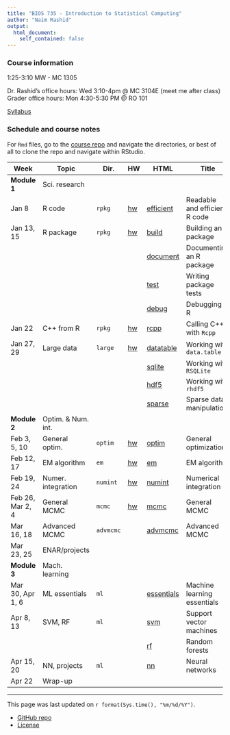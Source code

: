 ```yaml
---
title: "BIOS 735 - Introduction to Statistical Computing"
author: "Naim Rashid"
output: 
  html_document:
    self_contained: false
---
```


### Course information

1:25-3:10 MW - MC 1305

Dr. Rashid's office hours: Wed 3:10-4pm @ MC 3104E (meet me after class) <br>
Grader office hours: Mon 4:30-5:30 PM @ RO 101

[Syllabus](syllabus.html)

### Schedule and course notes

For `Rmd` files, go to the
[course repo](https://github.com/biodatascience/statcomp_src) and navigate the
directories, or best of all to clone the repo and navigate within RStudio. 

| Week | Topic | Dir. | HW | HTML | Title |
|------|-------|------|----|------|-------|
| **Module 1**   | Sci. research | | | | |
| Jan 8      | R code | `rpkg` | [hw](https://github.com/biodatascience/statcomp_src/blob/master/rpkg/rpkg_HW1.Rmd) | [efficient](rpkg/efficient.html) | Readable and efficient R code |
| Jan 13, 15 | R package | `rpkg` | [hw](https://github.com/biodatascience/statcomp_src/blob/master/rpkg/rpkg_HW2.Rmd) | [build](rpkg/build.html) | Building an R package |
| | | | | [document](rpkg/document.html) | Documenting an R package |
| | | | | [test](rpkg/test.html) | Writing package tests |
| | | | | [debug](rpkg/debug.html) | Debugging in R |
| Jan 22     | C++ from R | `rpkg` | [hw](https://github.com/biodatascience/statcomp_src/blob/master/rpkg/rpkg_HW3.Rmd) | [rcpp](rpkg/rcpp.html) | Calling C++ with `Rcpp` |
| Jan 27, 29 | Large data | `large` | [hw](https://github.com/biodatascience/statcomp_src/blob/master/large/large_HW4.Rmd) | [datatable](large/datatable.html) | Working with `data.table` |
| | | | | [sqlite](large/sqlite.html) | Working with `RSQLite` |
| | | | | [hdf5](large/hdf5.html) | Working with `rhdf5` |
| | | | | [sparse](large/sparse.html) | Sparse data manipulation |
| **Module 2**   | Optim. & Num. int. | | | | |
| Feb 3, 5, 10   | General optim. | `optim` | [hw](https://github.com/biodatascience/statcomp_src/blob/master/optim/optim_HW5.Rmd) | [optim](optim/optim.html) | General optimization |
| Feb 12, 17 | EM algorithm | `em` | [hw](https://github.com/biodatascience/statcomp_src/blob/master/em/em_HW6.Rmd) | [em](em/em.html) | EM algorithm |
| Feb 19, 24     | Numer. integration | `numint` | [hw](https://github.com/biodatascience/statcomp_src/blob/master/numint/numint_HW7.Rmd) | [numint](numint/numint.html) | Numerical integration |
| Feb 26, Mar 2, 4 | General MCMC | `mcmc` | [hw](https://github.com/biodatascience/statcomp_src/blob/master/mcmc/mcmc_HW8.Rmd) <!--[hw2](https://github.com/biodatascience/statcomp_src/blob/master/mcmc/mcmc_HW9.Rmd)--> | [mcmc](mcmc/mcmc.html) | General MCMC |
| Mar 16, 18   | Advanced MCMC | `advmcmc` | <!--[hw](https://github.com/biodatascience/statcomp_src/blob/master/advmcmc/advmcmc_HW10.Rmd)--> | [advmcmc](advmcmc/advmcmc.html) | Advanced MCMC |
| Mar 23, 25 | ENAR/projects | | | | |
| **Module 3** | Mach. learning | | | | |
| Mar 30, Apr 1, 6   | ML essentials | `ml` | <!--[hw](https://github.com/biodatascience/statcomp_src/blob/master/ml/essentials_HW11.Rmd)--> | [essentials](ml/essentials.html) | Machine learning essentials |
| Apr 8, 13  | SVM, RF | `ml` | <!--[hw](https://github.com/biodatascience/statcomp_src/blob/master/ml/svm_HW12.Rmd)--> | [svm](ml/svm.html) | Support vector machines |
| | | | | [rf](ml/rf.html) | Random forests |
| Apr 15, 20 | NN, projects | `ml` | | [nn](ml/nn.html) | Neural networks |
| Apr 22 | Wrap-up | | | | |

---

This page was last updated on `r format(Sys.time(), "%m/%d/%Y")`. 

* [GitHub repo](https://github.com/biodatascience/statcomp_src)
* [License](https://github.com/biodatascience/statcomp_src/blob/master/LICENSE)
